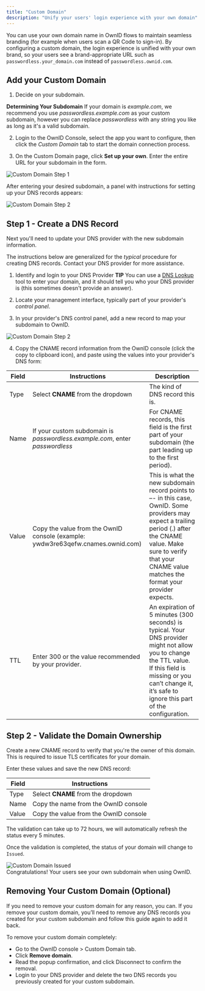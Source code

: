 ```yaml
---
title: "Custom Domain"
description: "Unify your users' login experience with your own domain"
---
```


You can use your own domain name in OwnID flows to maintain seamless branding (for example when users scan a QR Code to sign-in). By configuring a custom domain,  the login experience is unified with your own brand, so your users see a brand-appropriate URL such as `passwordless.your_domain.com` instead of `passwordless.ownid.com`.

## Add your Custom Domain

1. Decide on your subdomain. 

<Note>**Determining Your Subdomain** If your domain is _example.com_, we recommend you use _passwordless.example.com_ as your custom subdomain, however you can replace _passwordless_ with any string you like as long as it's a valid subdomain. </Note>

2. Login to the OwnID Console, select the app you want to configure, then click the _Custom Domain_ tab to start the domain connection process.

3. On the Custom Domain page, click **Set up your own**. Enter the entire URL for your subdomain in the form. 
<Frame>
  <img src="/images/oi_domainpend.png" alt="Custom Domain Step 1"></img>
</Frame>

After entering your desired subdomain, a panel with instructions for setting up your DNS records appears:

<Frame>
  <img src="/images/oi_domaincname.png" alt="Custom Domain Step 2"></img>
</Frame>

## Step 1 - Create a DNS Record

Next you'll need to update your <Tooltip tip="Typically this is who you registered your domain, but it can be different from your domain registrar.">DNS provider </Tooltip> with the new subdomain information. 

The instructions below are generalized for the _typical_ procedure for creating DNS records. Contact your DNS provider for more assistance.

1. Identify and login to your DNS Provider
<Info>**TIP** You can use a [DNS Lookup](https://mxtoolbox.com/DnsLookup.aspx) tool to enter your domain, and it should tell you who your DNS provider is (this sometimes doesn't provide an answer).</Info>

2. Locate your management interface, typically part of your provider's _control panel_.

3. In your provider's DNS control panel, add a new record to map your subdomain to OwnID. 

<Frame>
  <img src="/images/oi_domaincname.png" alt="Custom Domain Step 2"></img>
</Frame>

4. Copy the CNAME record information from the OwnID console (click the copy to clipboard icon), and paste using the values into your provider's DNS form:

| Field                   | Instructions                                                                    | Description
| ----------------------- | ------------------------------------------------------------------------------- | ------------------------------------------ |
| Type                    | Select **CNAME** from the dropdown | The kind of DNS record this is.           |
| Name                    | If your custom subdomain is _passwordless.example.com_, enter _passwordless_        | For CNAME records, this field is the first part of your subdomain (the part leading up to the first period). |
| Value                   | Copy the value from the OwnID console (example: ywdw3re63qefw.cnames.ownid.com) | This is what the new subdomain record points to –- in this case, OwnID. Some providers may expect a trailing period (.) after the CNAME value. Make sure to verify that your CNAME value matches the format your provider expects. |
| TTL                     | Enter 300 or the value recommended by your provider.                                                                       | An expiration of 5 minutes (300 seconds) is typical. Your DNS provider might not allow you to change the TTL value. If this field is missing or you can’t change it, it’s safe to ignore this part of the configuration. |

## Step 2 - Validate the Domain Ownership

Create a new CNAME record to verify that you're the owner of this domain. This is required to issue TLS certificates for your domain.

Enter these values and save the new DNS record:

| Field                   | Instructions                                                                    |
| ----------------------- | ------------------------------------------------------------------------------- | 
| Type                    | Select **CNAME** from the dropdown | What kind of DNS record this is.           |
| Name                    | Copy the name from the OwnID console                                            | 
| Value                   | Copy the value from the OwnID console                                           | 

<Info>
The validation can take up to 72 hours, we will automatically refresh the status every 5 minutes.
</Info>

Once the validation is completed, the status of your domain will change to `Issued`. 

<Frame>
  <img src="/images/Custom_Domain_step3.png" alt="Custom Domain Issued"></img>
</Frame>

<br/>
<Check> Congratulations! Your users see your own subdomain when using OwnID. </Check>

## Removing Your Custom Domain (Optional)

If you need to remove your custom domain for any reason, you can. If you remove your custom domain, you’ll need to remove any DNS records you created for your custom subdomain and follow this guide again to add it back.

To remove your custom domain completely:

- Go to the OwnID console > Custom Domain tab.
- Click **Remove domain**.
- Read the popup confirmation, and click Disconnect to confirm the removal.
- Login to your DNS provider and delete the two DNS records you previously created for your custom subdomain.